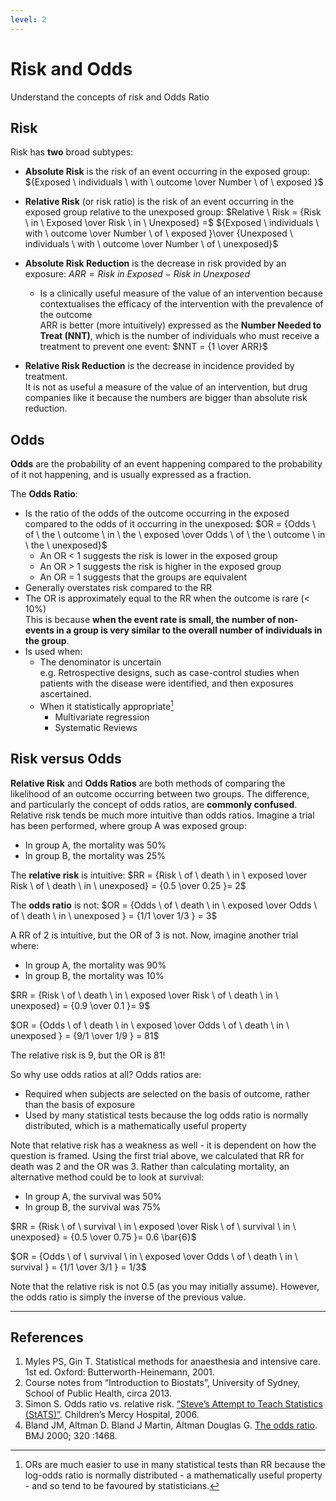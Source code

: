 ```yaml
---
level: 2
---
```


# Risk and Odds

:::dual
Understand the concepts of risk and Odds Ratio
:::

## Risk

Risk has **two** broad subtypes:

* **Absolute Risk** is the risk of an event occurring in the exposed group: ${Exposed \ individuals \ with \ outcome \over Number \ of \ exposed }$
* **Relative Risk** (or risk ratio) is the risk of an event occurring in the exposed group relative to the unexposed group: $Relative \ Risk = {Risk \ in \ Exposed \over Risk \ in \ Unexposed} =$ ${Exposed \ individuals \ with \ outcome \over Number \ of \ exposed }\over {Unexposed \ individuals \ with \ outcome \over Number \ of \ unexposed}$


* **Absolute Risk Reduction** is the decrease in risk provided by an exposure: $ARR = Risk \ in \ Exposed \ - \ Risk \ in \ Unexposed$
    * Is a clinically useful measure of the value of an intervention because contextualises the efficacy of the intervention with the prevalence of the outcome\
    ARR is better (more intuitively) expressed as the **Number Needed to Treat (NNT)**, which is the number of individuals who must receive a treatment to prevent one event: $NNT = {1 \over ARR}$
* **Relative Risk Reduction** is the decrease in incidence provided by treatment.\
It is not as useful a measure of the value of an intervention, but drug companies like it because the numbers are bigger than absolute risk reduction.


## Odds

**Odds** are the probability of an event happening compared to the probability of it not happening, and is usually expressed as a fraction.

The **Odds Ratio**:

* Is the ratio of the odds of the outcome occurring in the exposed compared to the odds of it occurring in the unexposed: $OR = {Odds \ of \ the \ outcome \ in \ the \ exposed \over Odds \ of \ the \ outcome \ in \ the \ unexposed}$
    * An OR < 1 suggests the risk is lower in the exposed group
    * An OR > 1 suggests the risk is higher in the exposed group
    * An OR = 1 suggests that the groups are equivalent
* Generally overstates risk compared to the RR
* The OR is approximately equal to the RR when the outcome is rare (< 10%)\
This is because **when the event rate is small, the number of non-events in a group is very similar to the overall number of individuals in the group**.
* Is used when:
    * The denominator is uncertain\
    e.g. Retrospective designs, such as case-control studies when patients with the disease were identified, and then exposures ascertained.
    * When it statistically appropriate^[ORs are much easier to use in many statistical tests than RR because the log-odds ratio is normally distributed - a mathematically useful property - and so tend to be favoured by statisticians.]
        * Multivariate regression
        * Systematic Reviews


## Risk versus Odds

**Relative Risk** and **Odds Ratios** are both methods of comparing the likelihood of an outcome occurring between two groups. The difference, and particularly the concept of odds ratios, are **commonly confused**. Relative risk tends be much more intuitive than odds ratios. Imagine a trial has been performed, where group A was exposed group:

* In group A, the mortality was 50%
* In group B, the mortality was 25%

The **relative risk** is intuitive: $RR = {Risk \ of \ death \ in \ exposed \over Risk \ of \ death \ in \ unexposed} = {0.5 \over 0.25 }= 2$

The **odds ratio** is not: $OR = {Odds \ of \ death \ in \ exposed \over Odds \ of \ death \ in \ unexposed } = {1/1 \over 1/3 } = 3$

A RR of 2 is intuitive, but the OR of 3 is not. Now, imagine another trial where:

* In group A, the mortality was 90%
* In group B, the mortality was 10%

$RR = {Risk \ of \ death \ in \ exposed \over Risk \ of \ death \ in \ unexposed} = {0.9 \over 0.1 }= 9$

$OR = {Odds \ of \ death \ in \ exposed \over Odds \ of \ death \ in \ unexposed } = {9/1 \over 1/9 } = 81$

The relative risk is 9, but the OR is 81!

So why use odds ratios at all? Odds ratios are:

* Required when subjects are selected on the basis of outcome, rather than the basis of exposure  
* Used by many statistical tests because the log odds ratio is normally distributed, which is a mathematically useful property

Note that relative risk has a weakness as well - it is dependent on how the question is framed. Using the first trial above, we calculated that RR for death was 2 and the OR was 3. Rather than calculating mortality, an alternative method could be to look at survival:

* In group A, the survival was 50%
* In group B, the survival was 75%

$RR = {Risk \ of \ survival \ in \ exposed \over Risk \ of \ survival \ in \ unexposed} = {0.5 \over 0.75 }= 0.6 \bar{6}$

$OR = {Odds \ of \ survival \ in \ exposed \over Odds \ of \ death \ in \ survival } = {1/1 \over 3/1 } = 1/3$

Note that the relative risk is not 0.5 (as you may initially assume). However, the odds ratio is simply the inverse of the previous value.

---

## References

1. Myles PS, Gin T. Statistical methods for anaesthesia and intensive care. 1st ed. Oxford: Butterworth-Heinemann, 2001.
2. Course notes from "Introduction to Biostats", University of Sydney, School of Public Health, circa 2013.\
3. Simon S. Odds ratio vs. relative risk. ["Steve's Attempt to Teach Statistics (StATS)"](http://www.childrens-mercy.org/stats/journal/oddsratio.asp). Children's Mercy Hospital,  2006. 
4. Bland JM, Altman D. Bland J Martin, Altman Douglas G. [The odds ratio](http://www.bmj.com/content/320/7247/1468.1). BMJ 2000; 320 :1468.